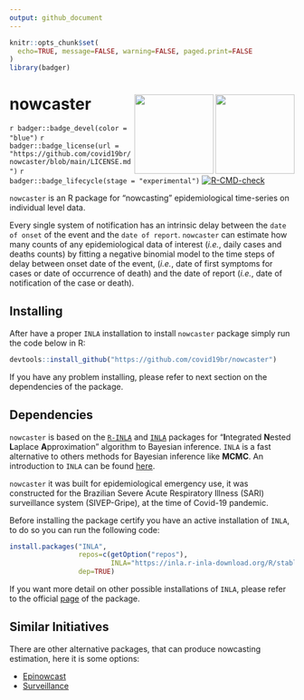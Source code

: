 ```yaml
---
output: github_document
---
```


```r
knitr::opts_chunk$set(
  echo=TRUE, message=FALSE, warning=FALSE, paged.print=FALSE
)
library(badger)
```

# nowcaster <a href='https://github.com/covid19br/nowcaster'><img src='man/figures/nowcaster.png' align="right" width="140" /></a> <a href='https://github.com/covid19br/nowcaster'><img src='man/figures/nowcaster_rev.png' align="right" width="140" /></a>

<!-- badges: start -->
<!-- `r badger::badge_cran_checks(pkg = NULL)` -->
<!-- `r badger::badge_dependencies(pkg = NULL)` -->
`r badger::badge_devel(color = "blue")`
`r badger::badge_license(url = "https://github.com/covid19br/nowcaster/blob/main/LICENSE.md")`
`r badger::badge_lifecycle(stage = "experimental")`
[![R-CMD-check](https://github.com/covid19br/nowcaster/actions/workflows/R-CMD-check.yaml/badge.svg)](https://github.com/covid19br/nowcaster/actions/workflows/R-CMD-check.yaml)
<!-- badges: end -->

`nowcaster` is an R package for “nowcasting” epidemiological time-series on individual level data.

Every single system of notification has an intrinsic delay between the `date of onset` of the event and the `date of report`. 
`nowcaster` can estimate how many counts of any epidemiological data of interest
(*i.e.*, daily cases and deaths counts) by fitting a negative binomial
model to the time steps of delay between onset date of the event,
(*i.e.*, date of first symptoms for cases or date of occurrence of
death) and the date of report (*i.e.*, date of notification of the case
or death).

## Installing

After have a proper `INLA` installation to install `nowcaster` package simply run the code below in R:

```r
devtools::install_github("https://github.com/covid19br/nowcaster")
```
If you have any problem installing, please refer to next section on the dependencies of the package.

## Dependencies

`nowcaster` is based on the
[`R-INLA`](https://www.r-inla.org/download-install)
and
[`INLA`](https://inla.r-inla-download.org/r-inla.org/doc/inla-manual/inla-manual.pdf)
packages for “**I**ntegrated **N**ested **L**aplace **A**pproximation”
algorithm to Bayesian inference. `INLA` is a fast alternative to others
methods for Bayesian inference like **MCMC**. An introduction to `INLA`
can be found
[here](https://becarioprecario.bitbucket.io/inla-gitbook/index.html).

`nowcaster` it was built for epidemiological emergency use, it was
constructed for the Brazilian Severe Acute Respiratory Illness (SARI)
surveillance system (SIVEP-Gripe), at the time of Covid-19 pandemic.

Before installing the package certify you have an active installation of `INLA`, 
to do so you can run the following code:

```r
install.packages("INLA",
                 repos=c(getOption("repos"),
                         INLA="https://inla.r-inla-download.org/R/stable"), 
                 dep=TRUE)
```

If you want more detail on other possible installations of `INLA`, please refer to the official [page](https://www.r-inla.org/download-install) of the package.

## Similar Initiatives

There are other alternative packages, that can produce nowcasting estimation, here it is some options:

* [Epinowcast](https://package.epinowcast.org/)
* [Surveillance](https://surveillance.r-forge.r-project.org/pkgdown/index.html)
